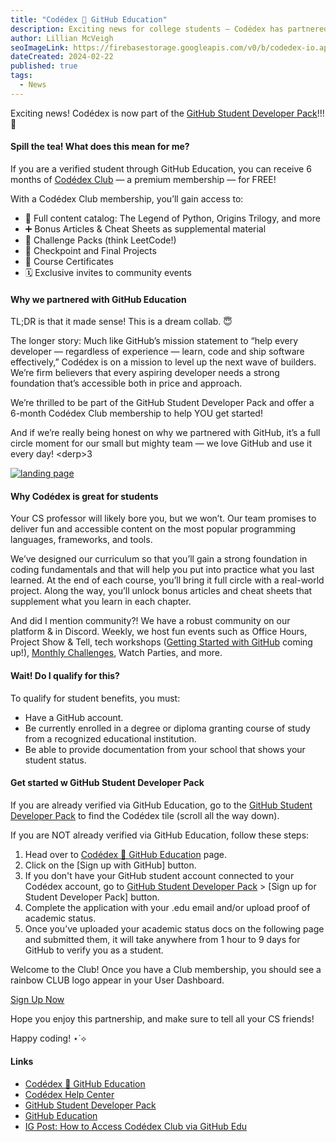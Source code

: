 ```yaml
---
title: "Codédex 🤝 GitHub Education"
description: Exciting news for college students — Codédex has partnered with GitHub Education and is now part of GitHub Student Developer Pack! ✨
author: Lillian McVeigh
seoImageLink: https://firebasestorage.googleapis.com/v0/b/codedex-io.appspot.com/o/blogs%2Fcodedex-github-edu%2Fbanner.gif?alt=media&token=2403ea1b-a369-48be-9f29-f74c902a8377
dateCreated: 2024-02-22
published: true
tags:
  - News
---
```


Exciting news! Codédex is now part of the [GitHub Student Developer Pack](https://www.codedex.io/github-students)!!! 🥳

#### Spill the tea! What does this mean for me?

If you are a verified student through GitHub Education, you can receive 6 months of [Codédex Club](https://www.codedex.io/pricing) — a premium membership — for FREE!

With a Codédex Club membership, you’ll gain access to:

- 🌈 Full content catalog: The Legend of Python, Origins Trilogy, and more
- ➕ Bonus Articles & Cheat Sheets as supplemental material
- 🎴 Challenge Packs (think LeetCode!)
- 🚀 Checkpoint and Final Projects 
- 📜 Course Certificates
- 🗓️ Exclusive invites to community events

#### Why we partnered with GitHub Education

TL;DR is that it made sense! This is a dream collab. 😇

The longer story: Much like GitHub’s mission statement to “help every developer — regardless of experience — learn, code and ship software effectively,” Codédex is on a mission to level up the next wave of builders. We’re firm believers that every aspiring developer needs a strong foundation that’s accessible both in price and approach. 

We’re thrilled to be part of the GitHub Student Developer Pack and offer a 6-month Codédex Club membership to help YOU get started!

And if we’re really being honest on why we partnered with GitHub, it’s a full circle moment for our small but mighty team — we love GitHub and use it every day! &lt;derp>3

[![landing page](https://i.imgur.com/EsSNcwC.png)](https://www.codedex.io/github-students)

#### Why Codédex is great for students

Your CS professor will likely bore you, but we won’t. Our team promises to deliver fun and accessible content on the most popular programming languages, frameworks, and tools.

We’ve designed our curriculum so that you’ll gain a strong foundation in coding fundamentals and that will help you put into practice what you last learned. At the end of each course, you’ll bring it full circle with a real-world project. Along the way, you’ll unlock bonus articles and cheat sheets that supplement what you learn in each chapter.

And did I mention community?! We have a robust community on our platform & in Discord. Weekly, we host fun events such as Office Hours, Project Show & Tell, tech workshops ([Getting Started with GitHub](https://discord.gg/VAtARArQ?event=1207055343331442688) coming up!), [Monthly Challenges](https://www.codedex.io/community/monthly-challenge/february-2024), Watch Parties, and more.

#### Wait! Do I qualify for this?

To qualify for student benefits, you must:

- Have a GitHub account.
- Be currently enrolled in a degree or diploma granting course of study from a recognized educational institution.
- Be able to provide documentation from your school that shows your student status.

#### Get started w GitHub Student Developer Pack

If you are already verified via GitHub Education, go to the [GitHub Student Developer Pack](https://education.github.com/pack) to find the Codédex tile (scroll all the way down).

If you are NOT already verified via GitHub Education, follow these steps:

1. Head over to [Codédex 🤝 GitHub Education](https://www.codedex.io/github-students) page.
2. Click on the [Sign up with GitHub] button.
3. If you don't have your GitHub student account connected to your Codédex account, go to [GitHub Student Developer Pack](https://education.github.com/pack) > [Sign up for Student Developer Pack] button.
4. Complete the application with your .edu email and/or upload proof of academic status.
5. Once you’ve uploaded your academic status docs on the following page and submitted them, it will take anywhere from 1 hour to 9 days for GitHub to verify you as a student.

Welcome to the Club! Once you have a Club membership, you should see a rainbow CLUB logo appear in your User Dashboard.

<div style={{ display: "flex", justifyContent: "center", marginBottom: "1.2rem", transform: "scale(.9)" }}>
  <a className="nes-btn is-warning" href="https://www.codedex.io/github-students" target="_blank" and rel="noopener noreferrer">Sign Up Now</a>
</div>

Hope you enjoy this partnership, and make sure to tell all your CS friends!

Happy coding! ⋆˙⟡

#### Links

- [Codédex 🤝 GitHub Education](https://www.codedex.io/github-students)
- [Codédex Help Center](https://codedex.notion.site/Welcome-to-the-Cod-dex-Help-Center-c8afe2966ea9490d9377bce826d22eb7)
- [GitHub Student Developer Pack](https://education.github.com/pack)
- [GitHub Education](https://education.github.com)
- [IG Post: How to Access Codédex Club via GitHub Edu](https://www.instagram.com/p/C35-ODzgPbP/?img_index=1)
